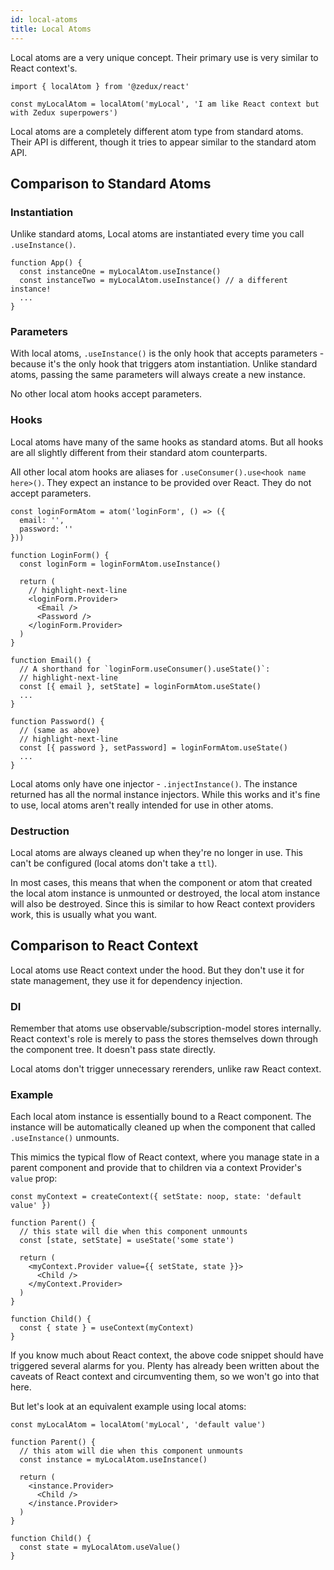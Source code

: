 ```yaml
---
id: local-atoms
title: Local Atoms
---
```



Local atoms are a very unique concept. Their primary use is very similar to React context's.

```tsx
import { localAtom } from '@zedux/react'

const myLocalAtom = localAtom('myLocal', 'I am like React context but with Zedux superpowers')
```

Local atoms are a completely different atom type from standard atoms. Their API is different, though it tries to appear similar to the standard atom API.

## Comparison to Standard Atoms

### Instantiation

Unlike standard atoms, Local atoms are instantiated every time you call `.useInstance()`. 

```tsx
function App() {
  const instanceOne = myLocalAtom.useInstance()
  const instanceTwo = myLocalAtom.useInstance() // a different instance!
  ...
}
```

### Parameters

With local atoms, `.useInstance()` is the only hook that accepts parameters - because it's the only hook that triggers atom instantiation. Unlike standard atoms, passing the same parameters will always create a new instance.

No other local atom hooks accept parameters.

### Hooks

Local atoms have many of the same hooks as standard atoms. But all hooks are all slightly different from their standard atom counterparts.

All other local atom hooks are aliases for `.useConsumer().use<hook name here>()`. They expect an instance to be provided over React. They do not accept parameters.

```tsx
const loginFormAtom = atom('loginForm', () => ({
  email: '',
  password: ''
}))

function LoginForm() {
  const loginForm = loginFormAtom.useInstance()

  return (
    // highlight-next-line
    <loginForm.Provider>
      <Email />
      <Password />
    </loginForm.Provider>
  )
}

function Email() {
  // A shorthand for `loginForm.useConsumer().useState()`:
  // highlight-next-line
  const [{ email }, setState] = loginFormAtom.useState()
  ...
}

function Password() {
  // (same as above)
  // highlight-next-line
  const [{ password }, setPassword] = loginFormAtom.useState()
  ...
}
```

Local atoms only have one injector - `.injectInstance()`. The instance returned has all the normal instance injectors. While this works and it's fine to use, local atoms aren't really intended for use in other atoms.

### Destruction

Local atoms are always cleaned up when they're no longer in use. This can't be configured (local atoms don't take a `ttl`).

In most cases, this means that when the component or atom that created the local atom instance is unmounted or destroyed, the local atom instance will also be destroyed. Since this is similar to how React context providers work, this is usually what you want.

## Comparison to React Context

Local atoms use React context under the hood. But they don't use it for state management, they use it for dependency injection.

### DI

Remember that atoms use observable/subscription-model stores internally. React context's role is merely to pass the stores themselves down through the component tree. It doesn't pass state directly.

Local atoms don't trigger unnecessary rerenders, unlike raw React context.

### Example

Each local atom instance is essentially bound to a React component. The instance will be automatically cleaned up when the component that called `.useInstance()` unmounts.

This mimics the typical flow of React context, where you manage state in a parent component and provide that to children via a context Provider's `value` prop:

```tsx
const myContext = createContext({ setState: noop, state: 'default value' })

function Parent() {
  // this state will die when this component unmounts
  const [state, setState] = useState('some state')

  return (
    <myContext.Provider value={{ setState, state }}>
      <Child />
    </myContext.Provider>
  )
}

function Child() {
  const { state } = useContext(myContext)
}
```

If you know much about React context, the above code snippet should have triggered several alarms for you. Plenty has already been written about the caveats of React context and circumventing them, so we won't go into that here.

But let's look at an equivalent example using local atoms:

```tsx
const myLocalAtom = localAtom('myLocal', 'default value')

function Parent() {
  // this atom will die when this component unmounts
  const instance = myLocalAtom.useInstance()

  return (
    <instance.Provider>
      <Child />
    </instance.Provider>
  )
}

function Child() {
  const state = myLocalAtom.useValue()
}
```

